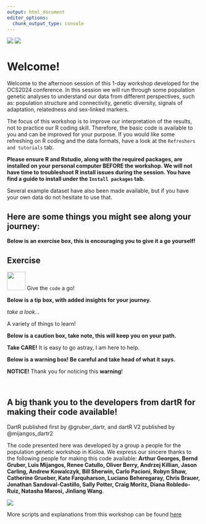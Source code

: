 ```yaml
---
output: html_document
editor_options: 
  chunk_output_type: console
---
```

![](images/Illumina_logo.png)
![](images/eDNA-Frontiers-logo.jpg)

# Welcome! {.unnumbered}

Welcome to the afternoon session of this 1-day workshop developed for the OCS2024 conference. In this session we will run through some population genetic analyses to understand our data from different perspectives, such as: population structure and connectivity, genetic diversity, signals of adaptation, relatedness and sex-linked markers.

The focus of this workshop is to improve our interpretation of the results, not to practice our R coding skill. Therefore, the basic code is available to you and can be improved for your purpose. If you would like some refreshing on R coding and the data formats, have a look at the `Refreshers and tutorials` tab.

**Please ensure R and Rstudio, along with the required packages, are installed on your personal computer BEFORE the workshop. We will not have time to troubleshoot R install issues during the session. You have find a guide to install under the `Install packages` tab.**

Several example dataset have also been made available, but if you have your own data do not hesitate to use that.

## Here are some things you might see along your journey:

**Below is an exercise box, this is encouraging you to give it a go yourself!**

::: callout-note
## Exercise

![](images/task.png){#id .class width="48" height="48"} Give the `code` a go!
:::

**Below is a tip box, with added insights for your journey.**

::: callout-tip
*take a look...*

A variety of things to learn!
:::

**Below is a caution box, take note, this will keep you on your path.**

::: callout-caution
**Take CARE!** It is easy to go astray, I am here to help.
:::

**Below is a warning box! Be careful and take head of what it says.**

::: callout-warning
**NOTICE!** Thank you for noticing this **warning**!

:::

<br>

## A big thank you to the developers from dartR for making their code available!

DartR published first by @gruber_dartr, and dartR V2 published by @mijangos_dartr2

The code presented here was developed by a group a people for the population genetic workshop in Kioloa. We express our sincere thanks to the following people for making this code available: **Arthur Georges, Bernd Gruber, Luis Mijangos, Renee Catullo, Oliver Berry, Andrzej Killian, Jason Carling, Andrew Kowalczyk, Bill Sherwin, Carlo Pacioni, Robyn Shaw, Catherine Grueber, Kate Farquharson, Luciano Beheregaray, Chris Brauer, Jonathan Sandoval-Castillo, Sally Potter, Craig Moritz, Diana Robledo-Ruiz, Natasha Marosi, Jinliang Wang**.

![](images/funders_stakeholders.png)


More scripts and explanations from this workshop can be found [here](https://green-striped-gecko.github.io/kioloa/)